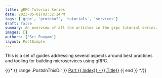 ```yaml
---
title: gRPC Tutorial Series
date: 2023-05-01T03:32:14PM
tags: ['grpc', 'protobuf', 'tutorials', 'services']
draft: false
summary: An overview of all the articles in the grpc tutorial series.
images: []
authors: ['Sri Panyam']
layout: PostSimple
---
```


This is a set of guides addressing several aspects around best practices and tooling for building microservices using gRPC.

{{/*
{{ range .PostsInThisDir }}
  [Part {{.Index}} - {{.Title}}]({{.Url}})
{{ end }}
*/}}
